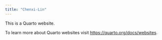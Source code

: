 ```yaml
---
title: "Chenxi-Lin"
---
```


This is a Quarto website.

To learn more about Quarto websites visit <https://quarto.org/docs/websites>.
